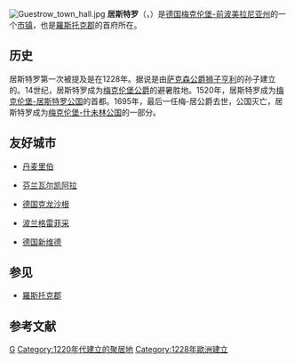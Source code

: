 {{noteTA|G1=德国地名|G2=Landkreis|G3=单位}}
{{Infobox Settlement
| name = 居斯特罗<br />Güstrow
| image_skyline = 
| imagesize = 
| image_caption = 
| image_flag = Flagge der Stadt Güstrow.svg
| image_shield = Wappen Güstrow.svg
| pushpin_map = Germany 
| pushpin_label_position = bottom
| subdivision_type = 国家
| subdivision_name = {{GER}}
| subdivision_type1 = [[德国行政区划|州]]
| subdivision_name1 = [[梅克伦堡-前波美拉尼亚州|梅克伦堡-前波美拉尼亚州]]
| subdivision_type2 = [[德国行政区划|县]]
| subdivision_name2 =  [[羅斯托克郡|羅斯托克郡]]
| elevation_m = 14
| elevation_ft = 
| area_total_km2 = 70.86
| population_as_of = 2012年12月31日
| population_total = 28586
| population_density_km2 = auto
| timezone = [[欧洲中部时间|CET]]
| utc_offset = +1
| timezone_DST = [[欧洲中部夏令时间|CEST]]
| utc_offset_DST = +2
| website =  
}}
[[File:Guestrow_town_hall.jpg|thumb]]
'''居斯特罗'''（{{lang-de|Güstrow}}，{{IPA-de|ˈgʏstroː}}）是[[德国|德国]][[梅克伦堡-前波美拉尼亚州|梅克伦堡-前波美拉尼亚州]]的一个[[市镇_(德国)|市镇]]，也是[[羅斯托克郡|羅斯托克郡]]的首府所在。

== 历史 ==
居斯特罗第一次被提及是在1228年。据说是由[[萨克森公爵|萨克森公爵]][[狮子亨利|狮子亨利]]的孙子建立的。14世纪，居斯特罗成为[[梅克伦堡公爵|梅克伦堡公爵]]的避暑胜地。1520年，居斯特罗成为[[梅克伦堡-居斯特罗公国|梅克伦堡-居斯特罗公国]]的首都。1695年，最后一任梅-居公爵去世，公国灭亡，居斯特罗成为[[梅克伦堡-什未林公国|梅克伦堡-什未林公国]]的一部分。

== 友好城市 ==
*{{flagicon|Denmark}} [[丹麦|丹麦]][[里伯|里伯]]
*{{flagicon|Finland}} [[芬兰|芬兰]][[瓦尔凯阿拉|瓦尔凯阿拉]]
*{{flagicon|Germany}} [[德国|德国]][[克龙沙根|克龙沙根]]
*{{flagicon|Poland}} [[波兰|波兰]][[格雷菲采|格雷菲采]]
*{{flagicon|Germany}} [[德国|德国]][[新维德|新维德]]

== 参见 ==
* [[羅斯托克郡|羅斯托克郡]]

== 参考文献 ==
{{Reflist}}

{{Authority control}}

[[Category:梅克伦堡-前波美拉尼亚州市镇|G]]
[[Category:1220年代建立的聚居地|Category:1220年代建立的聚居地]]
[[Category:1228年歐洲建立|Category:1228年歐洲建立]]

{{Germany-geo-stub}}